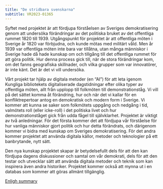 ```yaml
---
title: "De stridbara svenskarna"
subtitle: VR2023-01365
---
```


Syftet med projektet är att fördjupa förståelsen av Sveriges demokratisering genom att undersöka förändringar
av det politiska bruket av det offentliga rummet 1820 till 1939. Utgångspunkt för projektet är att offentliga möten
i Sverige år 1820 var förbjudna, och kunde mötas med militärt våld. Men år 1939 var offentliga möten inte bara
var tillåtna, utan många människor i Sverige hade då hade kunskap om och tillgång till det offentliga rummet för
att göra politik. Hur denna process gick till, när de stora förändringar kom, om det fanns geografiska skillnader,
och vilka grupper som var innovatörer, är inte känt. Det är det vi vill undersöka.

Vårt projekt tar hjälp av digitala metoder (en “AI”) för att leta igenom Kungliga bibliotekets digitaliserade
dagstidningar efter olika typer av offentliga möten, allt från upplopp till folkmöten till demonstrationståg. Vi vill på
det sättet komma åt förändring, hur och när det vi kallar för en konfliktrepertoar antog en demokratisk och
modern form i Sverige. Vi kommer att kunna se saker som folkmötets uppgång och nedgång i tid, valmötets roll
(eller icke-roll) i det politiska livet och hur demonstrationståget gick från udda fågel till självklarhet.
Projektet är viktigt av två anledningar. För det första kommer det att fördjupa vår förståelse för hur vanliga
människor gjort politik och hur detta förändrats, och därigenom kommer vi bidra med kunskap om Sveriges
demokratisering. För det andra kommer projektet att använda digitala källor, metoder och teknologier på ett
banbrytande, nytt sätt.

Den nya kunskap projektet skapar är betydelsefullt dels för att den kan fördjupa dagens diskussioner och samtal
om vår demokrati, dels för att den testar och utvecklar sätt att använda digitala metoder och teknik som kan
inspirera även andra historiker. Projektet kommer också att mynna ut i en databas som kommer att göras
allmänt tillgänglig.

[Enligh summary](about.qmd)
